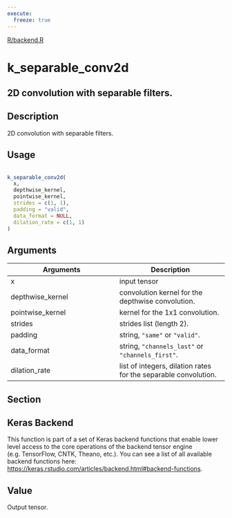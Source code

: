 ```yaml
---
execute:
  freeze: true
---
```


[R/backend.R](https://github.com/rstudio/keras//blob/main/R/backend.R#L2476) 

# k_separable_conv2d

## 2D convolution with separable filters.

## Description
 2D convolution with separable filters. 


## Usage
```r
 
k_separable_conv2d( 
  x, 
  depthwise_kernel, 
  pointwise_kernel, 
  strides = c(1, 1), 
  padding = "valid", 
  data_format = NULL, 
  dilation_rate = c(1, 1) 
) 
```

## Arguments
|Arguments|Description|
|---|---|
| x | input tensor |
| depthwise_kernel | convolution kernel for the depthwise convolution. |
| pointwise_kernel | kernel for the 1x1 convolution. |
| strides | strides list (length 2). |
| padding | string, `"same"` or `"valid"`. |
| data_format | string, `"channels_last"` or `"channels_first"`. |
| dilation_rate | list of integers, dilation rates for the separable convolution. |


## Section

## Keras Backend

   This function is part of a set of Keras backend functions that enable lower level access to the core operations of the backend tensor engine (e.g. TensorFlow, CNTK, Theano, etc.).  You can see a list of all available backend functions here: [https://keras.rstudio.com/articles/backend.html#backend-functions](https://keras.rstudio.com/articles/backend.html#backend-functions). 

## Value
 Output tensor. 




